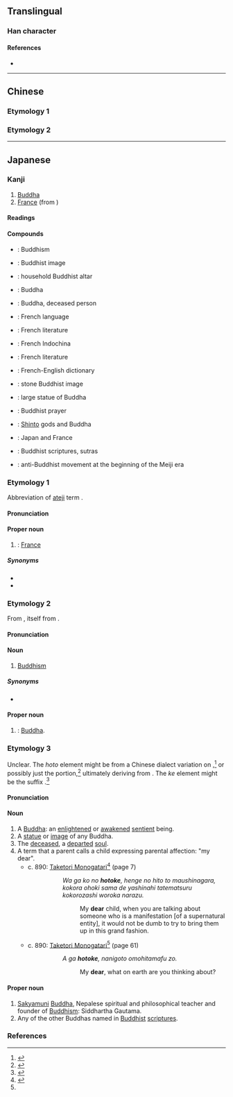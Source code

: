 {{also|佛}}
{{character info/new}}
==Translingual==

===Han character===
{{Han char|rn=9|rad=人|as=02|sn=4|four=2223.0|canj=OI,XOI|ids=⿰亻厶}}

====References====
* {{Han ref|kx=0092.050|dkj=00364|dj=0195.030|hdz=10110.050|uh=4ECF|ud=20175}}

----

==Chinese==

===Etymology 1===
{{zh-see|佛|a}}

===Etymology 2===
{{zh-see|似|v}}

----

==Japanese==
{{ja-kanji forms|仏|佛}}

===Kanji===
{{ja-kanji|grade=5|rs=人02|kyu=佛}}

# [[Buddha]]
# [[France]] (from {{ja-l|仏蘭西}})

====Readings====
{{ja-readings
|goon=ぶつ
|kanon=ふつ
|kun=ほとけ-
}}

====Compounds====
{{der-top|Compounds}}
* {{ja-r|仏教|ぶっきょう}}: Buddhism
* {{ja-r|仏像|ぶつぞう}}: Buddhist image
* {{ja-r|仏壇|ぶつだん}}: household Buddhist altar
* {{ja-r|仏陀|ぶっだ}}: Buddha
* {{ja-r|仏様|ほとけさま}}: Buddha, deceased person
* {{ja-r|仏語|ふつご}}: French language
* {{ja-r|仏文|ふつぶん}}: French literature
* {{ja-r|仏印|ふついん}}: French Indochina
* {{ja-r|仏文学|ふつぶんがく}}: French literature
{{der-mid}}
* {{ja-r|仏英辞典|ふつえい じてん}}: French-English dictionary
* {{ja-r|石仏|せきぶつ}}: stone Buddhist image
* {{ja-r|大仏|だいぶつ}}: large statue of Buddha
* {{ja-r|念仏|ねんぶつ}}: Buddhist prayer
* {{ja-r|神仏|しんぶつ}}: [[Shinto]] gods and Buddha
* {{ja-r|日仏|にちふつ}}: Japan and France
* {{ja-r|仏典|ぶってん}}: Buddhist scriptures, sutras
* {{ja-r|廃仏毀釈|はいぶつ きしゃく}}: anti-Buddhist movement at the beginning of the Meiji era
{{der-bottom}}

===Etymology 1===
{{ja-kanjitab|yomi=o|ふつ}}
Abbreviation of [[ateji]] term {{m|ja|仏蘭西|tr=Furansu||France}}.

====Pronunciation====
{{ja-pron|yomi=kanon|ぶつ|acc=1|acc_ref=DJR}}

====Proper noun====
{{ja-pos|proper|ふつ|kyu=佛}}

# {{abbreviation of|lang=ja|sort=ふつ|仏蘭西|nodot=1}}: [[France]]
#: {{ja-usex|札幌日'''仏'''協会|^さっぽろ ^にち '''^ふつ''' ^きょうかい|The Sapporo Japan-'''France''' Society}}

=====Synonyms=====
{{der-top}}
* {{ja-r|フランス}}
* {{ja-r|仏蘭西|フランス}}
{{der-bottom}}

===Etymology 2===
{{ja-kanjitab|yomi=o|ぶつ}}
From {{etyl|ltc|ja|sort=ふつ'}} {{m|zh|佛陀|tr=bjut dhɑ||Buddha}}, itself from {{etyl|sa|ja|sort=ぶつ}} {{m|sa|बुद्ध}}.

====Pronunciation====
{{ja-pron|yomi=goon|ぶつ|acc=1}}

====Noun====
{{ja-noun|ぶつ|kyu=佛}}

# [[Buddhism]]

=====Synonyms=====
{{der-top}}
* {{ja-r|仏教|ぶっきょう}}
{{der-bottom}}

====Proper noun====
{{ja-pos|proper|ぶつ|kyu=佛}}

# {{abbreviation of|lang=ja|sort=ぶつ|仏陀|nodot=1}}: [[Buddha]].

===Etymology 3===
{{ja-kanjitab|yomi=k|ほとけ}}
Unclear. The ''hoto'' element might be from a Chinese dialect variation on {{etyl|ltc|ja|sort=ぶつ}} {{m|zh|佛陀|tr=bjut dhɑ}},<ref name="DJR">{{R:Daijirin}}</ref> or possibly just the {{m|zh|佛|tr=bjut}} portion,<ref name="DJS">{{R:Daijisen}}</ref> ultimately deriving from {{etyl|sa|ja|sort=ぶつ}} {{m|sa|बुद्ध}}. The ''ke'' element might be the suffix {{m|ja|気|tr=ke||spirit}}.<ref name="DJR">{{R:Daijirin}}</ref>

====Pronunciation====
{{ja-pron|yomi=k|ほとけ|acc=0|acc_ref=DJR|acc2=3|acc2_ref=DJR}}

====Noun====
{{ja-noun|ほとけ|kyu=佛}}

# A [[Buddha]]: an [[enlightened]] or [[awakened]] [[sentient]] being.
# A [[statue]] or [[image]] of any Buddha.
# The [[deceased]], a [[departed]] [[soul]].
# A term that a parent calls a child expressing parental affection: "my dear".
#* c. 890: [[w:Taketori Monogatari|Taketori Monogatari]]<ref name="Taketori">{{cite-book
|last=Horiuchi
|first=Hideaki
|coauthors=Ken Akiyama
|title=[[w:Taketori Monogatari|Taketori Monogatari]], [[w:Ise Monogatari|Ise Monogatari]]
|publisher=[[w:Iwanami Shoten Publishing|Iwanami Shoten]]
|year=1997
|location=Tōkyō
|isbn=4-00-240017-4
}}</ref> (page 7)
#*: {{lang|ja|我子の'''佛'''、變化の人と申しながら、こゝら大さまで養ひ奉る志疎かならず。}}
#*:: {{lang|ja|わ が こ の '''ほとけ'''、 へんげ の ひと と まうしながら、 ここら おほき さま で やしなひ たてまつる こころざし をろか ならず。}}
#*:: ''Wa ga ko no '''hotoke''', henge no hito to maushinagara, kokora ohoki sama de yashinahi tatematsuru kokorozashi woroka narazu.''
#*::: My '''dear''' child, when you are talking about someone who is a manifestation [of a supernatural entity], it would not be dumb to try to bring them up in this grand fashion.
#* c. 890: [[w:Taketori Monogatari|Taketori Monogatari]]<ref name="Taketori"/> (page 61)
#*: {{lang|ja|あが'''仏'''、何事思ひたまふぞ。}}
#*:: {{lang|ja|あ が '''ほとけ'''、 なにごと おもひたまふ ぞ。}}
#*:: ''A ga '''hotoke''', nanigoto omohitamafu zo.''
#*::: My '''dear''', what on earth are you thinking about?

====Proper noun====
{{ja-pos|proper|ほとけ|kyu=佛}}

# [[Sakyamuni]] [[Buddha]], Nepalese spiritual and philosophical teacher and founder of [[Buddhism]]: Siddhartha Gautama.
# Any of the other Buddhas named in [[Buddhist]] [[scripture]]s.

===References===
<references/>